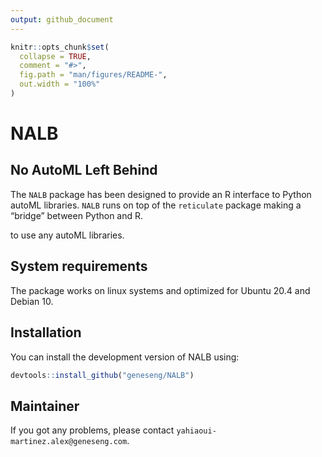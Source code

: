 ```yaml
---
output: github_document
---
```


<!-- README.md is generated from README.Rmd. Please edit that file -->

```r
knitr::opts_chunk$set(
  collapse = TRUE,
  comment = "#>",
  fig.path = "man/figures/README-",
  out.width = "100%"
)
```

# NALB

## No AutoML Left Behind

The `NALB` package has been designed to provide an R interface to Python autoML libraries. `NALB` runs on top of the `reticulate` package making a "bridge" between Python and R.

to use any autoML libraries.

## System requirements

The package works on linux systems and optimized for Ubuntu 20.4 and Debian 10.

## Installation

You can install the development version of NALB using:

``` r
devtools::install_github("geneseng/NALB")
```

## Maintainer

If you got any problems, please contact `yahiaoui-martinez.alex@geneseng.com`.
